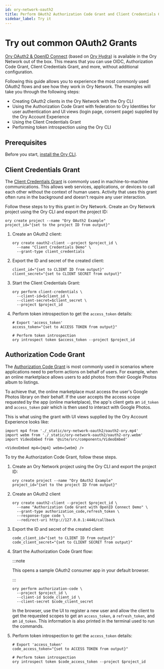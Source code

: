 ```yaml
---
id: ory-network-oauth2
title: Perform OAuth2 Authorization Code Grant and Client Credentials Grant
sidebar_label: Try it
---
```


# Try out common OAuth2 Grants

[Ory OAuth2 & OpenID Connect](https://www.ory.sh/federated-identity-management/) (based on [Ory Hydra](../hydra/index.md)) is
available in the Ory Network out of the box. This means that you can use OIDC, Authorization Code Grant, Client Credentials Grant,
and more, without additional configuration.

Following this guide allows you to experience the most commonly used OAuth2 flows and see how they work in Ory Network. The
examples will take you through the following steps:

- Creating OAuth2 clients in the Ory Network with the Ory CLI
- Using the Authorization Code Grant with federation to Ory Identities for user authentication and UI views (login page, consent
  page) supplied by the Ory Account Experience
- Using the Client Credentials Grant
- Performing token introspection using the Ory CLI

## Prerequisites

Before you start, [install the Ory CLI](../guides/cli/installation).

## Client Credentials Grant

The [Client Credentials Grant](https://www.rfc-editor.org/rfc/rfc6749#section-4.4) is commonly used in machine-to-machine
communications. This allows web services, applications, or devices to call each other without the context of human users. Activity
that uses this grant often runs in the background and doesn't require any user interaction.

Follow these steps to try this grant in Ory Network. Create an Ory Network project using the Ory CLI and export the project ID:

```shell
ory create project --name "Ory OAuth2 Example"
project_id="{set to the project ID from output}"
```

1. Create an OAuth2 client:

   ```shell
   ory create oauth2-client --project $project_id \
     --name "Client Credentials Demo" \
     --grant-type client_credentials
   ```

2. Export the ID and secret of the created client:

   ```shell
   client_id="{set to CLIENT ID from output}"
   client_secret="{set to CLIENT SECRET from output}"
   ```

3. Start the Client Credentials Grant:

   ```shell
   ory perform client-credentials \
     --client-id=$client_id \
     --client-secret=$client_secret \
     --project $project_id
   ```

4. Perform token introspection to get the `access_token` details:

   ```shell
   # Export 'access_token'
   access_token="{set to ACCESS TOKEN from output}"

   # Perform token introspection
   ory introspect token $access_token --project $project_id
   ```

## Authorization Code Grant

The [Authorization Code Grant](https://www.rfc-editor.org/rfc/rfc6749#section-1.3) is most commonly used in scenarios where
applications need to perform actions on behalf of users. For example, when an online marketplace allows users to add photos from
their Google Photos album to listings.

To achieve that, the online marketplace must access the user's Google Photos library on their behalf. If the user accepts the
access scope requested by the app (online marketplace), the app's client gets an `id_token` and `access_token` pair which is then
used to interact with Google Photos.

This is what using the grant with UI views supplied by the Ory Account Experience looks like:

```mdx-code-block
import mp4 from './_static/ory-network-oauth2/oauth2-ory.mp4'
import webm from './_static/ory-network-oauth2/oauth2-ory.webm'
import VideoEmbed from '@site/src/components/VideoEmbed'

<VideoEmbed mp4={mp4} webm={webm} />
```

To try the Authorization Code Grant, follow these steps.

1. Create an Ory Network project using the Ory CLI and export the project ID:

   ```shell
   ory create project --name "Ory OAuth2 Example"
   project_id="{set to the project ID from output}"
   ```

2. Create an OAuth2 client

   ```shell
   ory create oauth2-client --project $project_id \
     --name "Authorization Code Grant with OpenID Connect Demo" \
     --grant-type authorization_code,refresh_token \
     --response-type code \
     --redirect-uri http://127.0.0.1:4446/callback
   ```

3. Export the ID and secret of the created client:

   ```shell
   code_client_id="{set to CLIENT ID from output}"
   code_client_secret="{set to CLIENT SECRET from output}"
   ```

4. Start the Authorization Code Grant flow:

   :::note

   This opens a sample OAuth2 consumer app in your default browser.

   :::

   ```shell
   ory perform authorization-code \
     --project $project_id \
     --client-id $code_client_id \
     --client-secret $code_client_secret
   ```

   In the browser, use the UI to register a new user and allow the client to get the requested scopes to get an `access_token`, a
   `refresh_token`, and an `id_token`. This information is also printed in the terminal used to run the commands.

5. Perform token introspection to get the `access_token` details:

   ```shell
   # Export 'access_token'
   code_access_token="{set to ACCESS TOKEN from output}"

   # Perform token introspection
   ory introspect token $code_access_token --project $project_id
   ```
